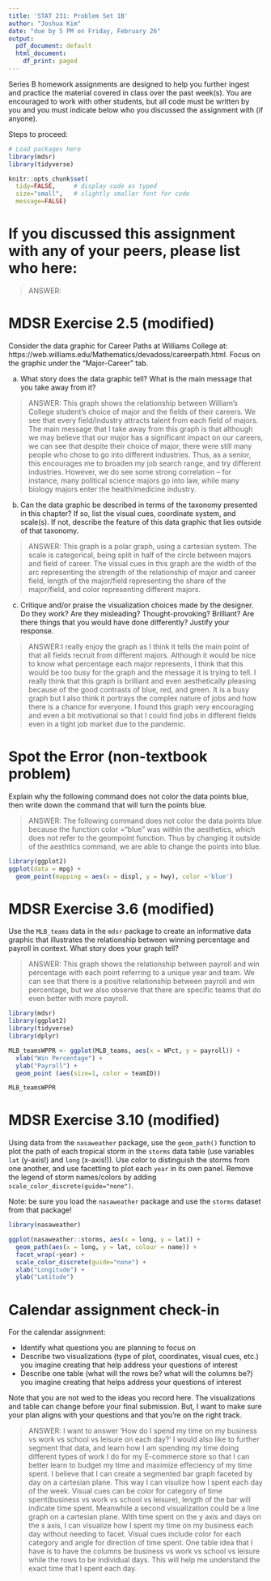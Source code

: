 ```yaml
---
title: 'STAT 231: Problem Set 1B'
author: "Joshua Kim"
date: "due by 5 PM on Friday, February 26"
output:
  pdf_document: default
  html_document:
    df_print: paged
---
```


Series B homework assignments are designed to help you further ingest and practice the material covered in class over the past week(s).  You are encouraged to work with other students, but all code must be written by you and you must indicate below who you discussed the assignment with (if anyone).  

Steps to proceed:

\begin{enumerate}
\item In RStudio, go to File > Open Project, navigate to the folder with the course-content repo, select the course-content project (course-content.Rproj), and click "Open" 
\item Pull the course-content repo (e.g. using the blue-ish down arrow in the Git tab in upper right window)
\item Copy ps1B.Rmd from the course repo to your repo (see page 6 of the GitHub Classroom Guide for Stat231 if needed)
\item Close the course-content repo project in RStudio
\item Open YOUR repo project in RStudio
\item In the ps1B.Rmd file in YOUR repo, replace "YOUR NAME HERE" with your name
\item Add in your responses, committing and pushing to YOUR repo in appropriate places along the way
\item Run "Knit PDF" 
\item Upload the pdf to Gradescope.  Don't forget to select which of your pages are associated with each problem.  \textit{You will not get credit for work on unassigned pages (e.g., if you only selected the first page but your solution spans two pages, you would lose points for any part on the second page that the grader can't see).} 
\end{enumerate}

```r
# Load packages here 
library(mdsr)   
library(tidyverse)

knitr::opts_chunk$set(
  tidy=FALSE,     # display code as typed
  size="small",   # slightly smaller font for code
  message=FALSE)   
```

\newpage 

# If you discussed this assignment with any of your peers, please list who here:

> ANSWER:



\newpage
# MDSR Exercise 2.5 (modified)

Consider the data graphic for Career Paths at Williams College at: https://web.williams.edu/Mathematics/devadoss/careerpath.html.  Focus on the graphic under the "Major-Career" tab.

a. What story does the data graphic tell?  What is the main message that you take away from it?

> ANSWER: This graph shows the relationship between William's College student's choice of major and the fields of their careers. We see that every field/industry attracts talent from each field of majors. The main message that I take away from this graph is that although we may believe that our major has a significant impact on our careers, we can see that despite their choice of major, there were still many people who chose to go into different industries. Thus, as a senior, this encourages me to broaden my job search range, and try different industries. However, we do see some strong correlation -- for instance, many political science majors go into law, while many biology majors enter the health/medicine industry. 

b. Can the data graphic be described in terms of the taxonomy presented in this chapter?  If so, list the visual cues, coordinate system, and scale(s).  If not, describe the feature of this data graphic that lies outside of that taxonomy.

> ANSWER: This graph is a polar graph, using a cartesian system. The scale is categorical, being split in half of the circle between majors and field of career. The visual cues in this graph are the width of the arc representing the strength of the relationship of major and career field, length of the major/field representing the share of the major/field, and color representing different majors.

c. Critique and/or praise the visualization choices made by the designer.  Do they work? Are they misleading?  Thought-provoking?  Brilliant?  Are there things that you would have done differently?  Justify your response.

> ANSWER:I really enjoy the graph as I think it tells the main point of that all fields recruit from different majors. Although it would be nice to know what percentage each major represents, I think that this would be too busy for the graph and the message it is trying to tell. I really think that this graph is brilliant and even aesthetically pleasing because of the good contrasts of blue, red, and green. It is a busy graph but I also think it portrays the complex nature of jobs and how there is a chance for everyone. I found this graph very encouraging and even a bit motivational so that I could find jobs in different fields even in a tight job market due to the pandemic.


\newpage
# Spot the Error (non-textbook problem)

Explain why the following command does not color the data points blue, then write down the command that will turn the points blue.

> ANSWER: The following command does not color the data points blue because the function color ="blue" was within the aesthetics, which does not refer to the geompoint function. Thus by changing it outside of the aesthtics command, we are able to change the points into blue.

```r
library(ggplot2)
ggplot(data = mpg) + 
  geom_point(mapping = aes(x = displ, y = hwy), color ='blue')
```


\newpage
# MDSR Exercise 3.6 (modified)

Use the `MLB_teams` data in the `mdsr` package to create an informative data graphic that illustrates the relationship between winning percentage and payroll in context. What story does your graph tell?

> ANSWER: This graph shows the relationship between payroll and win percentage with each point referring to a unique year and team. We can see that there is a positive relationship between payroll and win percentage, but we also observe that there are specific teams that do even better with more payroll.

```r
library(mdsr)
library(ggplot2)
library(tidyverse)
library(dplyr)

MLB_teamsWPPR <- ggplot(MLB_teams, aes(x = WPct, y = payroll)) +
  xlab("Win Percentage") +
  ylab("Payroll") + 
  geom_point (aes(size=1, color = teamID))

MLB_teamsWPPR

```


\newpage
# MDSR Exercise 3.10 (modified)

Using data from the `nasaweather` package, use the `geom_path()` function to plot the path of each tropical storm in the `storms` data table (use variables `lat` (y-axis!) and `long` (x-axis!)).  Use color to distinguish the storms from one another, and use facetting to plot each `year` in its own panel.  Remove the legend of storm names/colors by adding `scale_color_discrete(guide="none")`. 

Note: be sure you load the `nasaweather` package and use the `storms` dataset from that package!

```r
library(nasaweather)

ggplot(nasaweather::storms, aes(x = long, y = lat)) + 
  geom_path(aes(x = long, y = lat, colour = name)) +
  facet_wrap(~year) + 
  scale_color_discrete(guide="none") +
  xlab("Longitude") +
  ylab("Latitude")


```


\newpage
# Calendar assignment check-in

For the calendar assignment:

- Identify what questions you are planning to focus on
- Describe two visualizations (type of plot, coordinates, visual cues, etc.) you imagine creating that help address your questions of interest 
- Describe one table (what will the rows be?  what will the columns be?) you imagine creating that helps address your questions of interest

Note that you are not wed to the ideas you record here.  The visualizations and table can change before your final submission.  But, I want to make sure your plan aligns with your questions and that you're on the right track.

> ANSWER: I want to answer 'How do I spend my time on my business vs work vs school vs leisure on each day?' I would also like to further segment that data, and learn how I am spending my time doing different types of work I do for my E-commerce store so that I can better learn to budget my time and maximize effeciency of my time spent. I believe that I can create a segmented bar graph faceted by day on a cartesian plane. This way I can visulize how I spent each day of the week. Visual cues can be color for category of time spent(business vs work vs school vs leisure), length of the bar will indicate time spent. Meanwhile a second visualization could be a line graph on a cartesian plane. With time spent on the y axis and days on the x axis, I can visualize how I spent my time on my business each day without needing to facet. Visual cues include color for each category and angle for direction of time spent. One table idea that I have is to have the columns be business vs work vs school vs leisure while the rows to be individual days. This will help me understand the exact time that I spent each day.

 